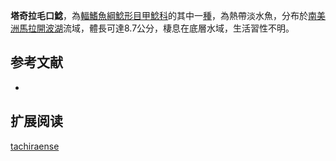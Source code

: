 {{Speciesbox
| name = 塔奇拉毛口鯰
| image = 
| image_width = 250px
| image_caption = 
| status = NE
| status_system = IUCN3.1
| genus = Chaetostoma
| species = tachiraense
| authority = [[Schultz|Schultz]], 1944
| synonyms = *''Chaetostoma tachiraensis'',Schultz, 1944
}}

'''塔奇拉毛口鯰'''，為[[輻鰭魚綱|輻鰭魚綱]][[鯰形目|鯰形目]][[甲鯰科|甲鯰科]]的其中一[[種|種]]，為熱帶淡水魚，分布於[[南美洲|南美洲]][[馬拉開波湖|馬拉開波湖]]流域，體長可達8.7公分，棲息在底層水域，生活習性不明。

==参考文献==
*{{FishBase_species|genus=Chaetostoma|species=tachiraense|year=2014|month=11}}

== 扩展阅读 ==
{{refbegin}}
{{wikispecies-inline|Chaetostoma tachiraense|塔奇拉毛口鯰}}
{{refend}}
{{Taxonbar|from=Q6431104}}

[[Category:毛口鯰屬|tachiraense]]